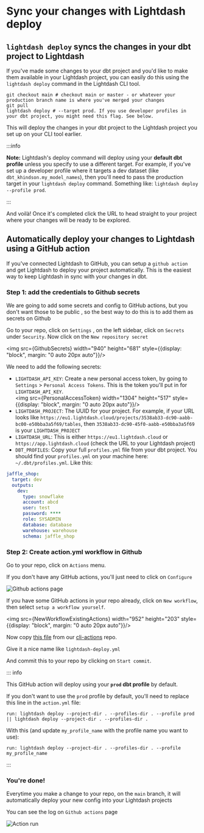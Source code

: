 
# Sync your changes with Lightdash deploy

## `lightdash deploy` syncs the changes in your dbt project to Lightdash

If you've made some changes to your dbt project and you'd like to make them available in your Lightdash project, you can easily do this using the `lightdash deploy` command in the Lightdash CLI tool.

```shell
git checkout main # checkout main or master - or whatever your production branch name is where you've merged your changes
git pull
lightdash deploy # --target prod. If you use developer profiles in your dbt project, you might need this flag. See below.
```

This will deploy the changes in your dbt project to the Lightdash project you set up on your CLI tool earlier.

:::info

**Note:** Lightdash's deploy command will deploy using your **default dbt profile** unless you specify to use a different target. For example, if you've set up a developer profile where it targets a dev dataset (like `dbt_khindson.my_model_names`), then you'll need to pass the production target in your `lightdash deploy` command. Something like: `lightdash deploy --profile prod`.

:::

And voilà! Once it's completed click the URL to head straight to your project where your changes will be ready to be explored.

## Automatically deploy your changes to Lightdash using a GitHub action

If you've connected Lightdash to GitHub, you can setup a `github action` and get Lightdash to deploy your project automatically. This is the easiest way to keep Lightdash in sync with your changes in dbt.

### Step 1: add the credentials to Github secrets

We are going to add some secrets and config to GitHub actions, but you don't want those to be public , so the best way to do this is to add them as secrets on Github

Go to your repo, click on `Settings` , on the left sidebar, click on `Secrets` under `Security`. Now click on the `New repository secret`

  <img src={GithubSecrets} width="940" height="681" style={{display: "block", margin: "0 auto 20px auto"}}/>

We need to add the following secrets:

- `LIGHTDASH_API_KEY`: Create a new personal access token, by going to `Settings` > `Personal Access Tokens`. This is the token you'll put in for `LIGHTDASH_API_KEY`.  
  <img src={PersonalAccessToken} width="1304" height="517" style={{display: "block", margin: "0 auto 20px auto"}}/>
- `LIGHTDASH_PROJECT`: The UUID for your project. For example, if your URL looks like `https://eu1.lightdash.cloud/projects/3538ab33-dc90-aabb-bc00-e50bba3a5f69/tables`, then `3538ab33-dc90-45f0-aabb-e50bba3a5f69` is your `LIGHTDASH_PROJECT`  
- `LIGHTDASH_URL`: This is either `https://eu1.lightdash.cloud` or `https://app.lightdash.cloud` (check the URL to your Lightdash project)
- `DBT_PROFILES`: Copy your full `profiles.yml` file from your dbt project. You should find your `profiles.yml` on your machine here: `~/.dbt/profiles.yml`. Like this:

```yaml
jaffle_shop:
  target: dev
  outputs:
    dev:
      type: snowflake
      account: abcd
      user: test
      password: ****
      role: SYSADMIN
      database: database
      warehouse: warehouse
      schema: jaffle_shop
```

### Step 2: Create action.yml workflow in Github

Go to your repo, click on `Actions` menu.

If you don't have any GitHub actions, you'll just need to click on `Configure`

![Github actions page](./assets/github-actions.png)

If you have some GitHub actions in your repo already, click on `New workflow`, then select `setup a workflow yourself`.

<img src={NewWorkflowExistingActions} width="952" height="203" style={{display: "block", margin: "0 auto 20px auto"}}/>

Now copy [this file](https://github.com/lightdash/cli-actions/blob/main/action.yml) from our [cli-actions](https://github.com/lightdash/cli-actions) repo.

Give it a nice name like `lightdash-deploy.yml`

And commit this to your repo by clicking on `Start commit`.

::: info

This GitHub action will deploy using your **`prod` dbt profile** by default.

If you don't want to use the `prod` profile by default, you'll need to replace this line in the `action.yml` file:

```shell
run: lightdash deploy --project-dir . --profiles-dir . --profile prod || lightdash deploy --project-dir . --profiles-dir .
```

With this (and update `my_profile_name` with the profile name you want to use):
```shell
run: lightdash deploy --project-dir . --profiles-dir . --profile my_profile_name
```

:::

### You're done!

Everytime you make a change to your repo, on the `main` branch, it will automatically deploy your new config into your Lightdash projects

You can see the log on `Github actions` page

![Action run](./assets/github-run.png)
